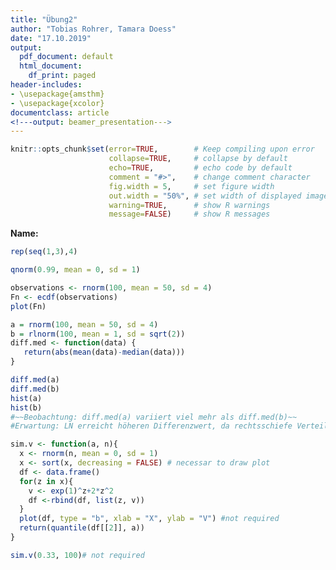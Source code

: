 ```yaml
---
title: "Übung2"
author: "Tobias Rohrer, Tamara Doess"
date: "17.10.2019"
output:
  pdf_document: default
  html_document:
    df_print: paged
header-includes:
- \usepackage{amsthm}
- \usepackage{xcolor}
documentclass: article
<!---output: beamer_presentation--->
---
```




<!--- Below are global settings for knitr. You can override any of them by adding the changes to individual chunks --->

```r
knitr::opts_chunk$set(error=TRUE,        # Keep compiling upon error
                      collapse=TRUE,     # collapse by default
                      echo=TRUE,         # echo code by default
                      comment = "#>",    # change comment character
                      fig.width = 5,     # set figure width
                      out.width = "50%", # set width of displayed images
                      warning=TRUE,      # show R warnings
                      message=FALSE)     # show R messages
```


<!--- Solution Region --->
<style>
#solution {
  background-color: #8FBC8F;
  border-style: solid;
  border-color: blue;
  margin-left: 20px;
  margin-bottom: 15px;
  padding: 5px;
}
</style>



<!---**Wintersemester 2017 |Studiengang Data Science | Hochschule Darmstadt **--->




\theoremstyle{break}
\newtheorem{auf}{Aufgabe}

\newcommand{\R}{{\sffamily R} }

\begin{centering}
%\vspace{-2 cm}
\Huge
{\bf ?bung 2}\\
\Large
Explorative Datenanalyse und Visualisierung\\
\normalsize
Wintersemester 2019\\
S. D?hler (FBMN, h\_da)\\
\end{centering}


\hrulefill

**Name: **

\hrulefill


\setcounter{auf}{2}
\begin{auf}

Erzeugen Sie in \R die Folge:
{\ttfamily 1 2 3 1 2 3 1 2 3 1 2 3}
\newline
\newline
(Folgende \R-Befehle k?nnen hilfreich sein: {\ttfamily rep, seq})

\end{auf}


\paragraph{L?sung} <!---Hier Schreiben Sie--->

```r
rep(seq(1,3),4)
```
 

\paragraph{Anmerkungen/Korrektur} <!---Hier schreibt der Tutor--->

\textcolor{gray}{\hrulefill}


\begin{auf}
Compute using \R the 0.99 quantile of the standard normal distribution.
\end{auf}

\paragraph{L?sung} <!---Hier Schreiben Sie--->

```r
qnorm(0.99, mean = 0, sd = 1)
```
 

\paragraph{Anmerkungen/Korrektur} <!---Hier schreibt der Tutor--->
\textcolor{gray}{\hrulefill}


\begin{auf}
Simulate 100 observations from $N(50,16)$. Plot the empirical distribution function for this sample and overlay the true distribution function $F$.
\newline
\newline
(Folgender \R-Befehle kann hilfreich sein: {\ttfamily ecdf})
\end{auf}

\paragraph{L?sung} <!---Hier Schreiben Sie--->

```r
observations <- rnorm(100, mean = 50, sd = 4)
Fn <- ecdf(observations)
plot(Fn)
```
 

\paragraph{Anmerkungen/Korrektur} <!---Hier schreibt der Tutor--->
\textcolor{gray}{\hrulefill}
\begin{auf}
Schreiben Sie eine \R-Funktion {\ttfamily diff.med}, die zu einem gegebenen Vektor $x$ die Differenz des median und des arithmetischen Mittels ausgibt.
\begin{enumerate}
	\item[(a)] Simulieren Sie 100 Beobachtungen von $N(50,16)$ und wenden Sie {\ttfamily diff.med} auf diesen Vektor an.
	\item[(b)] Simulieren Sie 100 Beobachtungen von $LN(1,2)$ (log-normal) und wenden Sie {\ttfamily diff.med} auf diesen Vektor an.
	\end{enumerate}
Vergleichen Sie die beiden Ergebnisse. Was w?rden Sie erwarten? F?hren Sie ggf. mehr Simulationen durch und untersuchen Sie die Histogramme, die zu den Daten aus (a) und (b) geh?ren.
\\
(Folgende \R-Befehle k?nnen hilfreich sein: {\ttfamily mean, median, hist})
\end{auf}

\paragraph{L?sung} <!---Hier Schreiben Sie--->

```r
a = rnorm(100, mean = 50, sd = 4)
b = rlnorm(100, mean = 1, sd = sqrt(2))
diff.med <- function(data) {
   return(abs(mean(data)-median(data)))
}

diff.med(a)
diff.med(b)
hist(a)
hist(b)
#~~Beobachtung: diff.med(a) variiert viel mehr als diff.med(b)~~
#Erwartung: LN erreicht höheren Differenzwert, da rechtsschiefe Verteilung (N ist symmetrische Verteilung)
```
 

\paragraph{Anmerkungen/Korrektur} <!---Hier schreibt der Tutor--->

\textcolor{gray}{\hrulefill}


\begin{auf}
Ein Risiko $V$ h?ngt von einem anderen Risiko $X$ folgenderma?en ab:
\[
 V=e^X+2 X^2 \qquad \text{mit} \qquad X \sim N(0,1).
 \]
Schreiben Sie eine \R-Funktion {\ttfamily Sim.V}, die zu einem gegebenen Niveau $\alpha \in (0,1)$ und gegebener Anzahl $N_{Sim}$ von Simulationen von $V$ das $\alpha$-Quantil der Verteilung von $V$ sch?tzt.
\newline
\newline
(Folgende \R-Befehle k?nnen hilfreich sein: {\ttfamily quantile})
\end{auf}

\paragraph{L?sung} <!---Hier Schreiben Sie--->

```r
sim.v <- function(a, n){
  x <- rnorm(n, mean = 0, sd = 1)
  x <- sort(x, decreasing = FALSE) # necessar to draw plot
  df <- data.frame()
  for(z in x){
    v <- exp(1)^z+2*z^2
    df <-rbind(df, list(z, v)) 
  }
  plot(df, type = "b", xlab = "X", ylab = "V") #not required
  return(quantile(df[[2]], a))
}

sim.v(0.33, 100)# not required

```


\paragraph{Anmerkungen/Korrektur} <!---Hier schreibt der Tutor--->
